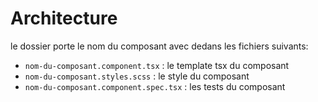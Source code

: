 # Architecture

le dossier porte le nom du composant avec dedans les fichiers suivants:

- `nom-du-composant.component.tsx` : le template tsx du composant
- `nom-du-composant.styles.scss` : le style du composant
- `nom-du-composant.component.spec.tsx` : les tests du composant
